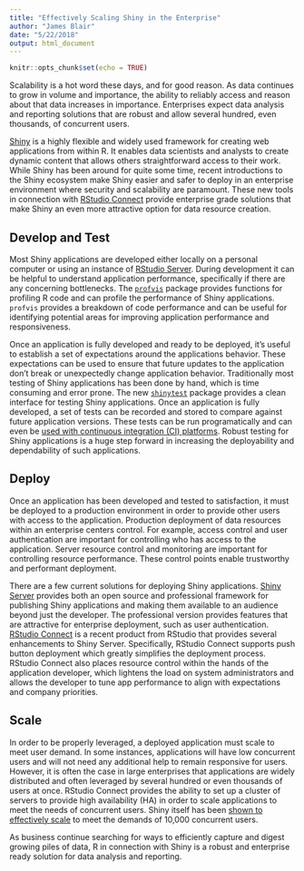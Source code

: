 ```yaml
---
title: "Effectively Scaling Shiny in the Enterprise"
author: "James Blair"
date: "5/22/2018"
output: html_document
---
```


```r
knitr::opts_chunk$set(echo = TRUE)
```

Scalability is a hot word these days, and for good reason. As data continues to grow in volume and importance, the ability to reliably access and reason about that data increases in importance. Enterprises expect data analysis and reporting solutions that are robust and allow several hundred, even thousands, of concurrent users.

[Shiny](http://shiny.rstudio.com/) is a highly flexible and widely used framework for creating web applications from within R. It enables data scientists and analysts to create dynamic content that allows others straightforward access to their work. While Shiny has been around for quite some time, recent introductions to the Shiny ecosystem make Shiny easier and safer to deploy in an enterprise environment where security and scalability are paramount. These new tools in connection with [RStudio Connect](https://www.rstudio.com/products/connect/) provide enterprise grade solutions that make Shiny an even more attractive option for data resource creation.

## Develop and Test
Most Shiny applications are developed either locally on a personal computer or using an instance of [RStudio Server](https://www.rstudio.com/products/rstudio/#Server). During development it can be helpful to understand application performance, specifically if there are any concerning bottlenecks. The [`profvis`](https://rstudio.github.io/profvis/examples.html#example-3---profiling-a-shiny-application) package provides functions for profiling R code and can profile the performance of Shiny applications. `profvis` provides a breakdown of code performance and can be useful for identifying potential areas for improving application performance and responsiveness.

Once an application is fully developed and ready to be deployed, it's useful to establish a set of expectations around the applications behavior. These expectations can be used to ensure that future updates to the application don't break or unexpectedly change application behavior. Traditionally most testing of Shiny applications has been done by hand, which is time consuming and error prone. The new [`shinytest`](https://rstudio.github.io/shinytest/articles/shinytest.html) package provides a clean interface for testing Shiny applications. Once an application is fully developed, a set of tests can be recorded and stored to compare against future application versions. These tests can be run programatically and can even be [used with continuous integration (CI) platforms](https://rstudio.github.io/shinytest/articles/ci.html). Robust testing for Shiny applications is a huge step forward in increasing the deployability and dependability of such applications.

## Deploy
Once an application has been developed and tested to satisfaction, it must be deployed to a production environment in order to provide other users with access to the application. Production deployment of data resources within an enterprise centers control. For example, access control and user authentication are important for controlling who has access to the application. Server resource control and monitoring are important for controlling resource performance. These control points enable trustworthy and performant deployment.

There are a few current solutions for deploying Shiny applications. [Shiny Server](https://www.rstudio.com/products/shiny/shiny-server/) provides both an open source and professional framework for publishing Shiny applications and making them available to an audience beyond just the developer. The professional version provides features that are attractive for enterprise deployment, such as user authentication. [RStudio Connect](https://www.rstudio.com/products/connect/) is a recent product from RStudio that provides several enhancements to Shiny Server. Specifically, RStudio Connect supports push button deployment which greatly simplifies the deployment process. RStudio Connect also places resource control within the hands of the application developer, which lightens the load on system administrators and allows the developer to tune app performance to align with expectations and company priorities.

## Scale
In order to be properly leveraged, a deployed application must scale to meet user demand. In some instances, applications will have low concurrent users and will not need any additional help to remain responsive for users. However, it is often the case in large enterprises that applications are widely distributed and often leveraged by several hundred or even thousands of users at once. RStudio Connect provides the ability to set up a cluster of servers to provide high availability (HA) in order to scale applications to meet the needs of concurrent users. Shiny itself has been [shown to effectively scale](https://www.rstudio.com/resources/videos/scaling-shiny/) to meet the demands of 10,000 concurrent users.

As business continue searching for ways to efficiently capture and digest growing piles of data, R in connection with Shiny is a robust and enterprise ready solution for data analysis and reporting.

